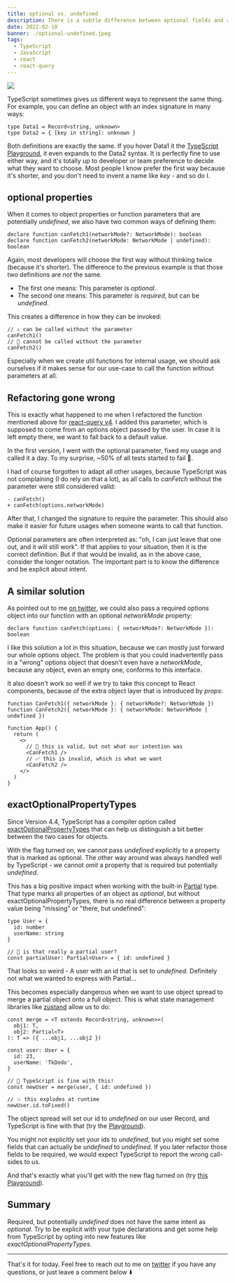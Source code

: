 ```yaml
---
title: optional vs. undefined
description: There is a subtle difference between optional fields and required, but potentially undefined ones.
date: 2022-02-10
banner: ./optional-undefined.jpeg
tags:
  - TypeScript
  - JavaScript
  - react
  - react-query
---
```



<img src="./optional-undefined.jpeg" />

<Attribution name="Evan Dennis" url="https://unsplash.com/@evan__bray" />

TypeScript sometimes gives us different ways to represent the same thing. For example, you can define an object with an index signature in many ways:

```ts:title=object-definition
type Data1 = Record<string, unknown>
type Data2 = { [key in string]: unknown }
```

Both definitions are exactly the same. If you hover Data1 it the [TypeScript Playground](https://www.typescriptlang.org/play?#code/C4TwDgpgBAIghsOBGKBeKAlCBjA9gJwBMAeAZ2HwEsA7AcwBooBXaga2twHdqA+AKFCRYCOACY0UAN5QA2qwggoNKOSp0AugC5mbDtygBfIA), it even expands to the Data2 syntax. It is perfectly fine to use either way, and it's totally up to developer or team preference to decide what they want to choose. Most people I know prefer the first way because it's shorter, and you don't need to invent a name like _key_ - and so do I.

## optional properties

When it comes to object properties or function parameters that are potentially _undefined_, we also have two common ways of defining them:

```ts:title=optional-properties
declare function canFetch1(networkMode?: NetworkMode): boolean
declare function canFetch2(networkMode: NetworkMode | undefined): boolean
```

Again, most developers will choose the first way without thinking twice (because it's shorter). The difference to the previous example is that those two definitions are _not_ the same.

- The first one means: This parameter is _optional_.
- The second one means: This parameter is _required_, but can be _undefined_.

This creates a difference in how they can be invoked:

```ts:title=different-invocations
// ⚠️️️ can be called without the parameter
canFetch1()
// 🧐 cannot be called without the parameter
canFetch2()
```

Especially when we create util functions for internal usage, we should ask ourselves if it makes sense for our use-case to call the function without parameters at all.

## Refactoring gone wrong

This is exactly what happened to me when I refactored the function mentioned above for [react-query v4](https://github.com/tannerlinsley/react-query/blob/1247d7beab39ea4cae1ecb2d59c6f6b49ccd9fec/src/core/retryer.ts#L47-L51). I added this parameter, which is supposed to come from an options object passed by the user. In case it is left empty there, we want to fall back to a default value.

In the first version, I went with the optional parameter, fixed my usage and called it a day. To my surprise, ~50% of all tests started to fail 🚨.

I had of course forgotten to adapt all other usages, because TypeScript was not complaining (I do rely on that a lot), as all calls to _canFetch_ without the parameter were still considered valid:

```diff:title=the-fix
- canFetch()
+ canFetch(options.networkMode)
```

After that, I changed the signature to require the parameter. This should also make it easier for future usages when someone wants to call that function.

Optional parameters are often interpreted as: "oh, I can just leave that one out, and it will still work". If that applies to your situation, then it is the correct definition. But if that would be invalid, as in the above case, consider the longer notation. The important part is to know the difference and be explicit about intent.

## A similar solution

As pointed out to me [on twitter](https://twitter.com/Elkingtonne/status/1476916901121036289), we could also pass a required options object into our function with an optional _networkMode_ property:

```ts:title=the-object-solution
declare function canFetch(options: { networkMode?: NetworkMode }): boolean
```

I like this solution a lot in this situation, because we can mostly just forward our whole options object. The problem is that you could inadvertently pass in a "wrong" options object that doesn't even have a _networkMode_, because any object, even an empty one, conforms to this interface.

It also doesn't work so well if we try to take this concept to React components, because of the extra object layer that is introduced by _props_:

```tsx:title=react-props
function CanFetch1({ networkMode }: { networkMode?: NetworkMode })
function CanFetch2({ networkMode }: { networkMode: NetworkMode | undefined })

function App() {
  return (
    <>
      // 🚨 this is valid, but not what our intention was
      <CanFetch1 />
      // ✅ this is invalid, which is what we want
      <CanFetch2 />
    </>
  )
}
```

## exactOptionalPropertyTypes

Since Version 4.4, TypeScript has a compiler option called [exactOptionalPropertyTypes](https://www.typescriptlang.org/tsconfig/#exactOptionalPropertyTypes) that can help us distinguish a bit better between the two cases for objects.

With the flag turned on, we cannot pass _undefined_ explicitly to a property that is marked as optional. The other way around was always handled well by TypeScript - we cannot _omit_ a property that is required but potentially _undefined_.

This has a big positive impact when working with the built-in [Partial](https://www.typescriptlang.org/docs/handbook/utility-types.html#partialtype) type. That type marks all properties of an object as _optional_, but without exactOptionalPropertyTypes, there is no real difference between a property value being "missing" or "there, but undefined":

```ts:title=dangerous-partial
type User = {
  id: number
  userName: string
}

// 🚨 is that really a partial user?
const partialUser: Partial<User> = { id: undefined }
```

That looks so weird - A user with an id that is set to _undefined_. Definitely not what we wanted to express with Partial...

This becomes especially dangerous when we want to use object spread to merge a partial object onto a full object. This is what state management libraries like [zustand](https://zustand.surge.sh/) allow us to do:

```ts:title=merge-partial
const merge = <T extends Record<string, unknown>>(
  obj1: T,
  obj2: Partial<T>
): T => ({ ...obj1, ...obj2 })

const user: User = {
  id: 23,
  userName: 'TkDodo',
}

// 🚨 TypeScript is fine with this!
const newUser = merge(user, { id: undefined })

// 💥 this explodes at runtime
newUser.id.toFixed()
```

The object spread will set our id to _undefined_ on our user Record, and TypeScript is fine with that (try the [Playground](https://www.typescriptlang.org/play?exactOptionalPropertyTypes=false#code/C4TwDgpgBAqgzhATlAvFA3gKClAlgEwC4oA7AVwFsAjJbKMhRAOQEMKJi5hFcSBzTAF9MmAMYB7ElyjtEfaGgA8AFSgQAHsAgl8cKACUIExPkVce-ADT0SAaxLiA7iQB8LgBR1xVAFYBGYmVLL18AJmIABRZEYFwWABsVF0wASkDUFyh3dCgAOnzvf2t83MLQqEEUkQkpYHpGYngkVAw6AmJQgGZgnAYkVnZiAHJlWwARcXxxIeDhTAB6eahAXg3ACr2oZXAIAGVRHjA63D0AM15oR1xgAAsoa6OAQjFJaRIIRybkNFl5dz7Eaxy7Rs+Agp1e+AqVQWS2WgFKd25XI5qdRgeKTCB6Fh1RBkEixdiYV7vRi5Ai5YDiABiuHUEHw7hSQA)).

You might not explicitly set your ids to _undefined_, but you might set some fields that can actually be _undefined_ to _undefined_. If you later refactor those fields to be required, we would expect TypeScript to report the wrong call-sides to us.

And that's exactly what you'll get with the new flag turned on (try [this Playground](https://www.typescriptlang.org/play?exactOptionalPropertyTypes=true#code/C4TwDgpgBAqgzhATlAvFA3gKClAlgEwC4oA7AVwFsAjJbKMhRAOQEMKJi5hFcSBzTAF9MmAMYB7ElyjtEfaGgA8AFSgQAHsAgl8cKACUIExPkVce-ADT0SAaxLiA7iQB8LgBR1xVAFYBGYmVLL18AJmIABRZEYFwWABsVF0wASkDUFyh3dCgAOnzvf2t83MLQqEEUkQkpYHpGYngkVAw6AmJQgGZgnAYkVnZiAHJlWwARcXxxIeDhTAB6eahAUHIoZXAIAGVRHjA6pERxRD0HRzFJaRIIRybkNFl5dz7Eaxz2m3wIADNeCHwKlJAA)).

## Summary

Required, but potentially _undefined_ does not have the same intent as _optional_. Try to be explicit with your type declarations and get some help from TypeScript by opting into new features like _exactOptionalPropertyTypes_.

---

That's it for today. Feel free to reach out to me on [twitter](https://twitter.com/tkdodo)
if you have any questions, or just leave a comment below ⬇️

<Comments />
